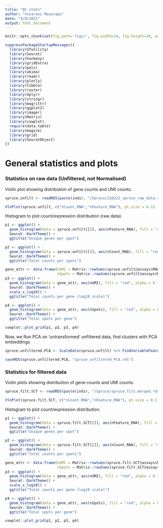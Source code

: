 ```yaml
---
title: "QC stats"
author: "Yuvarani Masarapu"
date: "4/9/2021"
output: html_document
---
```


```r
knitr::opts_chunk$set(fig.path='figs/', fig.width=14, fig.height=10, warning=FALSE, message=FALSE, echo = FALSE)
```

```r
suppressPackageStartupMessages({
  library(STutility)
  library(Seurat)
  library(harmony)
  library(gridExtra)
  library(pals)
  library(akima)
  library(readr)
  library(plotly)
  library(tibble)
  library(raster)
  library(dplyr)
  library(stringr)
  library(magrittr)
  library(ggplot2)
  library(imager)
  library(Matrix)
  library(cowplot)
  require(data.table)
  library(magick)
  library(grid)
  library(SeuratObject)
})
```

# General statistics and plots

### Statistics on raw data (Unfiltered, not Normalised)

Violin plot showing distribution of gene counts and UMI counts.

```r
spruce.unfilt <- readRDS(paste(indir, "/Spruce/210222_spruce_raw_data.rds", sep = ""))

VlnPlot(spruce.unfilt, c("nCount_RNA","nFeature_RNA"), pt.size = 0.1)
```

Histogram to plot count/expression distribution (raw data).

```r
p1 <- ggplot() +
  geom_histogram(data = spruce.unfilt[[]], aes(nFeature_RNA), fill = "red", alpha = 0.7, color = "gray", bins = 50) +
  Seurat::DarkTheme() +
  ggtitle("Unique genes per spot")

p2 <- ggplot() +
  geom_histogram(data = spruce.unfilt[[]], aes(nCount_RNA), fill = "red", alpha = 0.7, color = "gray", bins = 50) +
  Seurat::DarkTheme() +
  ggtitle("Total counts per spots")

gene_attr <- data.frame(nUMI = Matrix::rowSums(spruce.unfilt@assays$RNA@counts), 
                        nSpots = Matrix::rowSums(spruce.unfilt@assays$RNA@counts > 0))
p3 <- ggplot() +
  geom_histogram(data = gene_attr, aes(nUMI), fill = "red", alpha = 0.7, color = "gray", bins = 50) +
  Seurat::DarkTheme() +
  scale_x_log10() +
  ggtitle("Total counts per gene (log10 scale)")

p4 <- ggplot() +
  geom_histogram(data = gene_attr, aes(nSpots), fill = "red", alpha = 0.7, color = "gray", bins = 50) +
  Seurat::DarkTheme() +
  ggtitle("Total spots per gene")

cowplot::plot_grid(p1, p2, p3, p4)
```

Now, we Run PCA on 'untransformed' unfiltered data, find clusters with PCA embeddings

```r
spruce.unfiltered.PCA <- ScaleData(spruce.unfilt) %>% FindVariableFeatures() %>% RunPCA() %>% RunUMAP(reduction = "pca", dims = 1:30) %>% FindNeighbors(reduction = "pca", dims = 1:30) %>% FindClusters()

saveRDS(spruce.unfiltered.PCA, "spruce_unfiltered_PCA.rds")
```

### Statistics for filtered data

Violin plots showing distribution of gene counts and UMI counts.

```r
spruce.filt.SCT <- readRDS(paste(indir, "/Spruce/spruce.filt.merged.rds", sep = ""))

VlnPlot(spruce.filt.SCT, c("nCount_RNA","nFeature_RNA"), pt.size = 0.1)
```

Histogram to plot count/expression distribution.

```r
p1 <- ggplot() +
  geom_histogram(data = spruce.filt.SCT[[]], aes(nFeature_RNA), fill = "red", alpha = 0.7, color = "gray", bins = 50) +
  Seurat::DarkTheme() +
  ggtitle("Unique genes per spot")

p2 <- ggplot() +
  geom_histogram(data = spruce.filt.SCT[[]], aes(nCount_RNA), fill = "red", alpha = 0.7, color = "gray", bins = 50) +
  Seurat::DarkTheme() +
  ggtitle("Total counts per spots")

gene_attr <- data.frame(nUMI = Matrix::rowSums(spruce.filt.SCT@assays$RNA@counts), 
                        nSpots = Matrix::rowSums(spruce.filt.SCT@assays$RNA@counts > 0))
p3 <- ggplot() +
  geom_histogram(data = gene_attr, aes(nUMI), fill = "red", alpha = 0.7, color = "gray", bins = 50) +
  Seurat::DarkTheme() +
  scale_x_log10() +
  ggtitle("Total counts per gene (log10 scale)")

p4 <- ggplot() +
  geom_histogram(data = gene_attr, aes(nSpots), fill = "red", alpha = 0.7, color = "gray", bins = 50) +
  Seurat::DarkTheme() +
  ggtitle("Total spots per gene")

cowplot::plot_grid(p1, p2, p3, p4)
```

